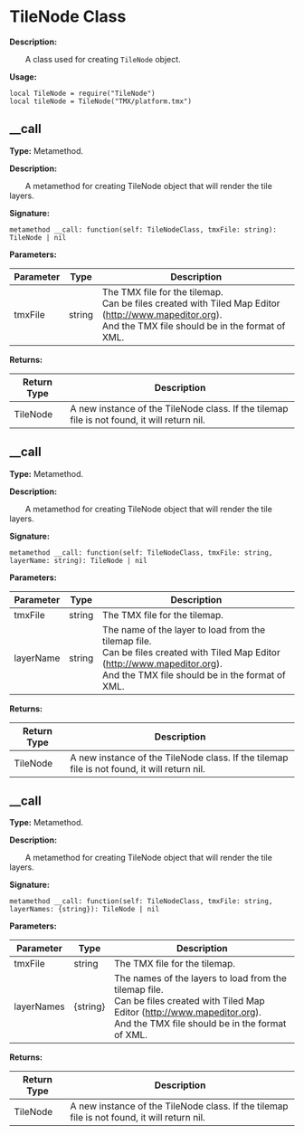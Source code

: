 
# TileNode Class

**Description:**

&emsp;&emsp;A class used for creating `TileNode` object.

**Usage:**
```tl
local TileNode = require("TileNode")
local tileNode = TileNode("TMX/platform.tmx")
```

## __call

**Type:** Metamethod.

**Description:**

&emsp;&emsp;A metamethod for creating TileNode object that will render the tile layers.

**Signature:**
```tl
metamethod __call: function(self: TileNodeClass, tmxFile: string): TileNode | nil
```

**Parameters:**

| Parameter | Type | Description |
| --- | --- | --- |
| tmxFile | string | The TMX file for the tilemap.<br/>Can be files created with Tiled Map Editor (http://www.mapeditor.org).<br/>And the TMX file should be in the format of XML. |

**Returns:**

| Return Type | Description |
| --- | --- |
| TileNode | A new instance of the TileNode class. If the tilemap file is not found, it will return nil. |

## __call

**Type:** Metamethod.

**Description:**

&emsp;&emsp;A metamethod for creating TileNode object that will render the tile layers.

**Signature:**
```tl
metamethod __call: function(self: TileNodeClass, tmxFile: string, layerName: string): TileNode | nil
```

**Parameters:**

| Parameter | Type | Description |
| --- | --- | --- |
| tmxFile | string | The TMX file for the tilemap. |
| layerName | string | The name of the layer to load from the tilemap file.<br/>Can be files created with Tiled Map Editor (http://www.mapeditor.org).<br/>And the TMX file should be in the format of XML. |

**Returns:**

| Return Type | Description |
| --- | --- |
| TileNode | A new instance of the TileNode class. If the tilemap file is not found, it will return nil. |

## __call

**Type:** Metamethod.

**Description:**

&emsp;&emsp;A metamethod for creating TileNode object that will render the tile layers.

**Signature:**
```tl
metamethod __call: function(self: TileNodeClass, tmxFile: string, layerNames: {string}): TileNode | nil
```

**Parameters:**

| Parameter | Type | Description |
| --- | --- | --- |
| tmxFile | string | The TMX file for the tilemap. |
| layerNames | \{string} | The names of the layers to load from the tilemap file.<br/>Can be files created with Tiled Map Editor (http://www.mapeditor.org).<br/>And the TMX file should be in the format of XML. |

**Returns:**

| Return Type | Description |
| --- | --- |
| TileNode | A new instance of the TileNode class. If the tilemap file is not found, it will return nil. |